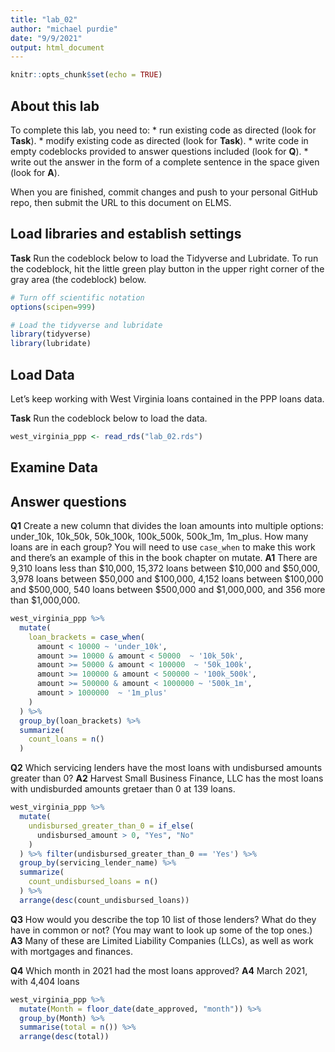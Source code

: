```yaml
---
title: "lab_02"
author: "michael purdie"
date: "9/9/2021"
output: html_document
---
```


```r
knitr::opts_chunk$set(echo = TRUE)
```
 
## About this lab

To complete this lab, you need to:
* run existing code as directed (look for **Task**).
* modify existing code as directed (look for **Task**).
* write code in empty codeblocks provided to answer questions included (look for **Q**).
* write out the answer in the form of a complete sentence in the space given (look for **A**).

When you are finished, commit changes and push to your personal GitHub repo, then submit the URL to this document on ELMS.

## Load libraries and establish settings

**Task** Run the codeblock below to load the Tidyverse and Lubridate. To run the codeblock, hit the little green play button in the upper right corner of the gray area (the codeblock) below.

```r
# Turn off scientific notation
options(scipen=999)

# Load the tidyverse and lubridate
library(tidyverse)
library(lubridate)
```

## Load Data

Let's keep working with West Virginia loans contained in the PPP loans data.  

**Task** Run the codeblock below to load the data.

```r
west_virginia_ppp <- read_rds("lab_02.rds")
```

## Examine Data

## Answer questions

**Q1** Create a new column that divides the loan amounts into multiple options: under_10k, 10k_50k, 50k_100k, 100k_500k, 500k_1m, 1m_plus. How many loans are in each group? You will need to use `case_when` to make this work and there's an example of this in the book chapter on mutate.
**A1** There are 9,310 loans less than $10,000, 15,372 loans between $10,000 and $50,000, 3,978 loans between $50,000 and $100,000, 4,152 loans between $100,000 and $500,000, 540 loans between $500,000 and $1,000,000, and 356 more than $1,000,000.

```r
west_virginia_ppp %>%
  mutate(
    loan_brackets = case_when(
      amount < 10000 ~ 'under_10k',
      amount >= 10000 & amount < 50000  ~ '10k_50k', 
      amount >= 50000 & amount < 100000  ~ '50k_100k',
      amount >= 100000 & amount < 500000 ~ '100k_500k',
      amount >= 500000 & amount < 1000000 ~ '500k_1m',
      amount > 1000000  ~ '1m_plus'
    ) 
  ) %>%
  group_by(loan_brackets) %>%
  summarize(
    count_loans = n()
  )
```

**Q2** Which servicing lenders have the most loans with undisbursed amounts greater than 0?
**A2** Harvest Small Business Finance, LLC has the most loans with undisburded amounts gretaer than 0 at 139 loans.

```r
west_virginia_ppp %>%
  mutate(
    undisbursed_greater_than_0 = if_else(
      undisbursed_amount > 0, "Yes", "No"
    )
  ) %>% filter(undisbursed_greater_than_0 == 'Yes') %>%
  group_by(servicing_lender_name) %>%
  summarize(
    count_undisbursed_loans = n()
  ) %>%
  arrange(desc(count_undisbursed_loans))

```

**Q3** How would you describe the top 10 list of those lenders? What do they have in common or not? (You may want to look up some of the top ones.)
**A3** Many of these are Limited Liability Companies (LLCs), as well as work with mortgages and finances.

**Q4** Which month in 2021 had the most loans approved?
**A4** March 2021, with 4,404 loans

```r
west_virginia_ppp %>%
  mutate(Month = floor_date(date_approved, "month")) %>% 
  group_by(Month) %>%
  summarise(total = n()) %>%
  arrange(desc(total))

```
